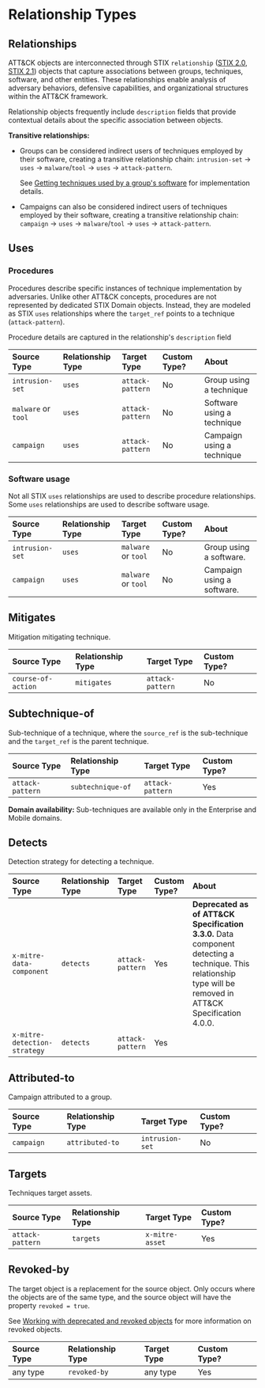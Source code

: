 # Relationship Types

## Relationships

ATT&CK objects are interconnected through STIX
`relationship` ([STIX 2.0](https://docs.oasis-open.org/cti/stix/v2.0/cs01/part2-stix-objects/stix-v2.0-cs01-part2-stix-objects.html#_Toc496714337), [STIX 2.1](https://docs.oasis-open.org/cti/stix/v2.1/os/stix-v2.1-os.html#_cqhkqvhnlgfh))
objects that capture associations between groups, techniques, software, and other entities.
These relationships enable analysis of adversary behaviors, defensive capabilities, and organizational structures within the ATT&CK framework.

Relationship objects frequently include `description` fields that provide contextual details about the specific association between objects.

**Transitive relationships:**

- Groups can be considered indirect users of techniques employed by their software, creating a transitive relationship chain:
`intrusion-set` → `uses` → `malware`/`tool` → `uses` → `attack-pattern`.

  See [Getting techniques used by a group's software](#getting-techniques-used-by-a-groups-software) for implementation details.

- Campaigns can also be considered indirect users of techniques employed by their software, creating a transitive relationship chain:
`campaign` → `uses` → `malware`/`tool` → `uses` → `attack-pattern`.

## Uses

### Procedures

Procedures describe specific instances of technique implementation by adversaries.
Unlike other ATT&CK concepts, procedures are not represented by dedicated STIX Domain objects.
Instead, they are modeled as STIX `uses` relationships where the `target_ref` points to a technique (`attack-pattern`).

Procedure details are captured in the relationship's `description` field

| Source Type                  | Relationship Type | Target Type         | Custom Type? | About                        |
| :--------------------------- | :---------------- | :------------------ | :----------- | :--------------------------- |
| `intrusion-set`              | `uses`            | `attack-pattern`    | No           | Group using a technique      |
| `malware` or `tool`          | `uses`            | `attack-pattern`    | No           | Software using a technique   |
| `campaign`                   | `uses`            | `attack-pattern`    | No           | Campaign using a technique   |

### Software usage

Not all STIX `uses` relationships are used to describe procedure relationships. Some `uses` relationships are used to describe software usage.

| Source Type                  | Relationship Type | Target Type         | Custom Type? | About                      |
| :--------------------------- | :---------------- | :------------------ | :----------- | :------------------------- |
| `intrusion-set`              | `uses`            | `malware` or `tool` | No           | Group using a software.    |
| `campaign`                   | `uses`            | `malware` or `tool` | No           | Campaign using a software. |

## Mitigates

Mitigation mitigating technique.

| Source Type                  | Relationship Type | Target Type         | Custom Type? |
| :--------------------------- | :---------------- | :------------------ | :----------- |
| `course-of-action`           | `mitigates`       | `attack-pattern`    | No           |

## Subtechnique-of

Sub-technique of a technique, where the `source_ref` is the sub-technique and the `target_ref` is the parent technique.

| Source Type                  | Relationship Type | Target Type         | Custom Type? |
| :--------------------------- | :---------------- | :------------------ | :----------- |
| `attack-pattern`             | `subtechnique-of` | `attack-pattern`    | Yes          |

**Domain availability:** Sub-techniques are available only in the Enterprise and Mobile domains.

## Detects

Detection strategy for detecting a technique.

| Source Type                  | Relationship Type | Target Type         | Custom Type? | About                                                                                                                                                        |
| :--------------------------- | :---------------- | :------------------ | :----------- | :----------------------------------------------------------------------------------------------------------------------------------------------------------- |
| `x-mitre-data-component`     | `detects`         | `attack-pattern`    | Yes          | **Deprecated as of ATT&CK Specification 3.3.0.** Data component detecting a technique. This relationship type will be removed in ATT&CK Specification 4.0.0. |
| `x-mitre-detection-strategy` | `detects`         | `attack-pattern`    | Yes          |                                                                                                                                                              |

## Attributed-to

Campaign attributed to a group.

| Source Type                  | Relationship Type | Target Type         | Custom Type? |
| :--------------------------- | :---------------- | :------------------ | :----------- |
| `campaign`                   | `attributed-to`   | `intrusion-set`     | No           |

## Targets

Techniques target assets.

| Source Type                  | Relationship Type | Target Type         | Custom Type? |
| :--------------------------- | :---------------- | :------------------ | :----------- |
| `attack-pattern`             | `targets`         | `x-mitre-asset`     | Yes          |

## Revoked-by

The target object is a replacement for the source object.
Only occurs where the objects are of the same type, and the source object will have the property `revoked = true`.

See [Working with deprecated and revoked objects](#working-with-deprecated-and-revoked-objects) for more information on revoked objects.

| Source Type                  | Relationship Type | Target Type         | Custom Type? |
| :--------------------------- | :---------------- | :------------------ | :----------- |
| any type                     | `revoked-by`      | any type            | Yes          |
